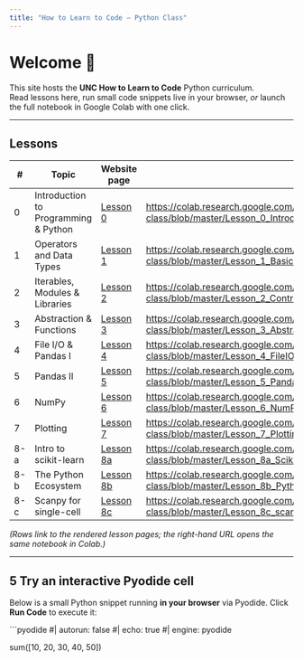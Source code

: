 ```yaml
---
title: "How to Learn to Code – Python Class"
---
```


# Welcome 👋

This site hosts the **UNC How to Learn to Code** Python curriculum.  
Read lessons here, run small code snippets live in your browser, *or* launch the full notebook in Google Colab with one click.

---

## Lessons

| # | Topic | Website page | Open in Colab |
|---|-------|--------------|---------------|
| 0 | Introduction to Programming & Python | [Lesson 0](Lesson_0_Introduction/Lesson_0_Student_Version.ipynb) | <https://colab.research.google.com/github/How-to-Learn-to-Code/python-class/blob/master/Lesson_0_Introduction/Lesson_0_Student_Version.ipynb> |
| 1 | Operators and Data Types | [Lesson 1](Lesson_1_Basics/Lesson_1_Student_Version.ipynb) | <https://colab.research.google.com/github/How-to-Learn-to-Code/python-class/blob/master/Lesson_1_Basics/Lesson_1_Student_Version.ipynb> |
| 2 | Iterables, Modules & Libraries | [Lesson 2](Lesson_2_Control_Structs/Lesson_2_Student_Version.ipynb) | <https://colab.research.google.com/github/How-to-Learn-to-Code/python-class/blob/master/Lesson_2_Control_Structs/Lesson_2_Student_Version.ipynb> |
| 3 | Abstraction & Functions | [Lesson 3](Lesson_3_Abstraction_Functions/Lesson_3_Student_Version.ipynb) | <https://colab.research.google.com/github/How-to-Learn-to-Code/python-class/blob/master/Lesson_3_Abstraction_Functions/Lesson_3_Student_Version.ipynb> |
| 4 | File I/O & Pandas I | [Lesson 4](Lesson_4_FileIO/Lesson_4_Student_Version.ipynb) | <https://colab.research.google.com/github/How-to-Learn-to-Code/python-class/blob/master/Lesson_4_FileIO/Lesson_4_Student_Version.ipynb> |
| 5 | Pandas II | [Lesson 5](Lesson_5_Pandas_DataFrame/Lesson_5_Student_Version.ipynb) | <https://colab.research.google.com/github/How-to-Learn-to-Code/python-class/blob/master/Lesson_5_Pandas_DataFrame/Lesson_5_Student_Version.ipynb> |
| 6 | NumPy | [Lesson 6](Lesson_6_NumPy/Lesson_6_Student_Version.ipynb) | <https://colab.research.google.com/github/How-to-Learn-to-Code/python-class/blob/master/Lesson_6_NumPy/Lesson_6_Student_Version.ipynb> |
| 7 | Plotting | [Lesson 7](Lesson_7_Plotting/Lesson_7_Student_Version.ipynb) | <https://colab.research.google.com/github/How-to-Learn-to-Code/python-class/blob/master/Lesson_7_Plotting/Lesson_7_Student_Version.ipynb> |
| 8-a | Intro to scikit-learn | [Lesson 8a](Lesson_8a_Scikit_Learn/Lesson_8a_Student_Version.ipynb) | <https://colab.research.google.com/github/How-to-Learn-to-Code/python-class/blob/master/Lesson_8a_Scikit_Learn/Lesson_8a_Student_Version.ipynb> |
| 8-b | The Python Ecosystem | [Lesson 8b](Lesson_8b_Python_Ecosystem/Lesson_8b_Student_Version.ipynb) | <https://colab.research.google.com/github/How-to-Learn-to-Code/python-class/blob/master/Lesson_8b_Python_Ecosystem/Lesson_8b_Student_Version.ipynb> |
| 8-c | Scanpy for single-cell | [Lesson 8c](Lesson_8c_scanpy/Lesson_8c_Student_Version.ipynb) | <https://colab.research.google.com/github/How-to-Learn-to-Code/python-class/blob/master/Lesson_8c_scanpy/Lesson_8c_Student_Version.ipynb> |

*(Rows link to the rendered lesson pages; the right-hand URL opens the same notebook in Colab.)*

---

## 5  Try an interactive Pyodide cell

Below is a small Python snippet running **in your browser** via Pyodide. Click **Run Code** to execute it:

```pyodide
#| autorun: false
#| echo: true
#| engine: pyodide

sum([10, 20, 30, 40, 50])